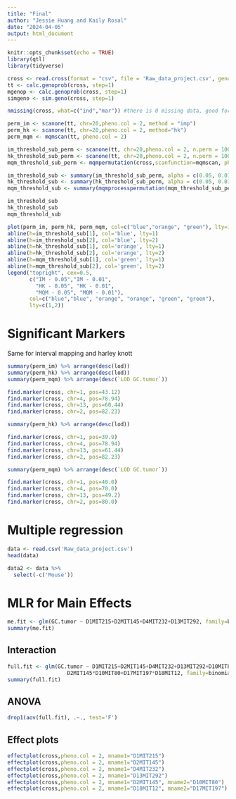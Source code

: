 ```yaml
---
title: "Final"
author: "Jessie Huang and Kaily Rosal"
date: "2024-04-05"
output: html_document
---
```


```r
knitr::opts_chunk$set(echo = TRUE)
library(qtl)
library(tidyverse)
```

```r
cross <- read.cross(format = "csv", file = 'Raw_data_project.csv', genotypes=c("S","H"))
tt <- calc.genoprob(cross, step=1)
mgenop <- calc.genoprob(cross, step=1)
simgeno <- sim.geno(cross, step=1)
```

```r
nmissing(cross, what=c("ind","mar")) #there is 0 missing data, good for HK
```


```r
perm_im <- scanone(tt, chr=20,pheno.col = 2, method = "imp")
perm_hk <- scanone(tt, chr=20,pheno.col = 2, method="hk")
perm_mqm <- mqmscan(tt, pheno.col = 2)
```

```r
im_threshold_sub_perm <- scanone(tt, chr=20,pheno.col = 2, n.perm = 100,  method = "imp")
hk_threshold_sub_perm <- scanone(tt, chr=20,pheno.col = 2, n.perm = 100, method="hk")
mqm_threshold_sub_perm <- mqmpermutation(cross,scanfunction=mqmscan, pheno.col=2,n.perm=100)
```

```r
im_threshold_sub <- summary(im_threshold_sub_perm, alpha = c(0.05, 0.01))
hk_threshold_sub <- summary(hk_threshold_sub_perm, alpha = c(0.05, 0.01))
mqm_threshold_sub <- summary(mqmprocesspermutation(mqm_threshold_sub_perm), alpha = c(0.05, 0.01))
```

```r
im_threshold_sub
hk_threshold_sub
mqm_threshold_sub
```

```r
plot(perm_im, perm_hk, perm_mqm, col=c("blue","orange", "green"), lty=1:3)
abline(h=im_threshold_sub[1], col='blue', lty=1)
abline(h=im_threshold_sub[2], col='blue', lty=2)
abline(h=hk_threshold_sub[1], col='orange', lty=1)
abline(h=hk_threshold_sub[2], col='orange', lty=2)
abline(h=mqm_threshold_sub[1], col='green', lty=1)
abline(h=mqm_threshold_sub[2], col='green', lty=2)
legend("topright", cex=0.5,
       c("IM - 0.05","IM - 0.01",
         "HK - 0.05", "HK - 0.01",
         "MQM - 0.05", "MQM - 0.01"), 
       col=c("blue","blue", "orange", "orange", "green", "green"), 
       lty=c(1,2))
```

# Significant Markers
Same for interval mapping and harley knott

```r
summary(perm_im) %>% arrange(desc(lod))
summary(perm_hk) %>% arrange(desc(lod))
summary(perm_mqm) %>% arrange(desc(`LOD GC.tumor`))
```

```r
find.marker(cross, chr=1, pos=43.12)
find.marker(cross, chr=4, pos=78.94)
find.marker(cross, chr=13, pos=60.44)
find.marker(cross, chr=2, pos=82.23)
```

```r
summary(perm_hk) %>% arrange(desc(lod))
```

```r
find.marker(cross, chr=1, pos=39.9)
find.marker(cross, chr=4, pos=78.94)
find.marker(cross, chr=13, pos=61.44)
find.marker(cross, chr=2, pos=82.23)
```

```r
summary(perm_mqm) %>% arrange(desc(`LOD GC.tumor`))
```
```r
find.marker(cross, chr=1, pos=40.0)
find.marker(cross, chr=4, pos=70.0)
find.marker(cross, chr=13, pos=49.2)
find.marker(cross, chr=2, pos=80.0)
```



# Multiple regression

```r
data <- read.csv('Raw_data_project.csv')
head(data)

data2 <- data %>%
  select(-c('Mouse'))
```




# MLR for Main Effects
```r
me.fit <- glm(GC.tumor ~ D1MIT215+D2MIT145+D4MIT232+D13MIT292, family=binomial, data=data)
summary(me.fit)
```

## Interaction
```r
full.fit <- glm(GC.tumor ~ D1MIT215+D2MIT145+D4MIT232+D13MIT292+D10MIT80+D17MIT197+D18MIT12+
                   D2MIT145*D10MIT80+D17MIT197*D18MIT12, family=binomial, data=data)
summary(full.fit)
```

## ANOVA
```r
drop1(aov(full.fit), .~., test='F')
```

## Effect plots

```r
effectplot(cross,pheno.col = 2, mname1="D1MIT215")
effectplot(cross,pheno.col = 2, mname1="D2MIT145")
effectplot(cross,pheno.col = 2, mname1="D4MIT232")
effectplot(cross,pheno.col = 2, mname1="D13MIT292")
effectplot(cross,pheno.col = 2, mname1="D2MIT145", mname2="D10MIT80")
effectplot(cross,pheno.col = 2, mname1="D18MIT12", mname2="D17MIT197")
```
